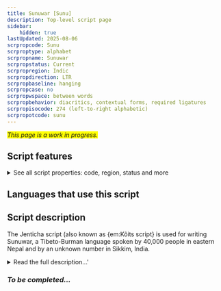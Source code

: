 ```yaml
---
title: Sunuwar [Sunu]
description: Top-level script page
sidebar:
    hidden: true
lastUpdated: 2025-08-06
scrpropcode: Sunu
scrproptype: alphabet
scrpropname: Sunuwar
scrpropstatus: Current
scrpropregion: Indic
scrpropdirection: LTR
scrpropbaseline: hanging
scrpropcase: no
scrpropwspace: between words
scrpropbehavior: diacritics, contextual forms, required ligatures
scrpropisocode: 274 (left-to-right alphabetic)
scrpropotcode: sunu
---
```


<span style='background-color:yellow'>_This page is a work in progress._</span>


## Script features

<details>
<summary> See all script properties: code, region, status and more</summary>
<ScriptInfo />
</details>

## Languages that use this script

<WsList script='Sunu' wsMax='5' />

## Script description

The Jenticha script (also known as {em:Kõits script} is used for writing Sunuwar, a Tibeto-Burman language spoken by 40,000 people in eastern Nepal and by an unknown number in Sikkim, India.

<details><summary>Read the full description...'</summary>_Not yet available._</details>

### _To be completed..._

